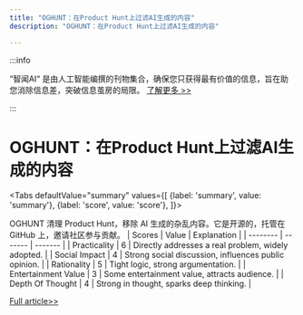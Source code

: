 ```yaml
---
title: "OGHUNT：在Product Hunt上过滤AI生成的内容"
description: "OGHUNT：在Product Hunt上过滤AI生成的内容"

---
```



:::info

“智闻AI“ 是由人工智能编撰的刊物集合，确保您只获得最有价值的信息，旨在助您消除信息差，突破信息茧房的局限。  [了解更多 >>](/)

:::

# OGHUNT：在Product Hunt上过滤AI生成的内容


<Tabs
	defaultValue="summary"
	values={[
	{label: 'summary', value: 'summary'},
	{label: 'score', value: 'score'},
]}>
<TabItem value="summary">


OGHUNT 清理 Product Hunt，移除 AI 生成的杂乱内容。它是开源的，托管在 GitHub 上，邀请社区参与贡献。
</TabItem>
<TabItem value="score">
	| Scores     | Value   | Explanation |
	| -------- | ------- | ------- |
	| Practicality  | 6    | Directly addresses a real problem, widely adopted.    |
	| Social Impact | 4     | Strong social discussion, influences public opinion.    |
	| Rationality    | 5    | Tight logic, strong argumentation.    |
	| Entertainment Value    | 3    | Some entertainment value, attracts audience.    |
	| Depth Of Thought    | 4    | Strong in thought, sparks deep thinking.    |
</TabItem>
</Tabs>

[Full article>>](https://www.producthunt.com/posts/oghunt)
